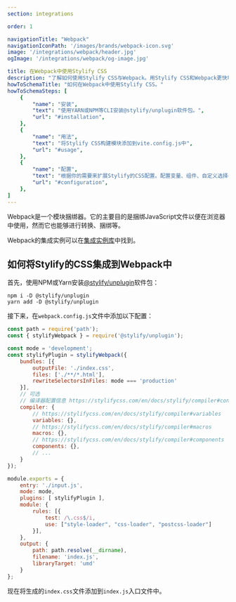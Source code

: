 ```yaml
---
section: integrations

order: 1

navigationTitle: "Webpack"
navigationIconPath: '/images/brands/webpack-icon.svg'
image: '/integrations/webpack/header.jpg'
ogImage: '/integrations/webpack/og-image.jpg'

title: 在Webpack中使用Stylify CSS
description: "了解如何使用Stylify CSS与Webpack。用Stylify CSS和Webpack更快地编写你的网站代码。"
howToSchemaTitle: "如何在Webpack中使用Stylify CSS。"
howToSchemaSteps: [
	{
		"name": "安装",
		"text": "使用YARN或NPM等CLI安装@stylify/unplugin软件包。",
		"url": "#installation",
	},
	{
		"name": "用法",
		"text": "将Stylify CSS构建模块添加到vite.config.js中",
		"url": "#usage",
	},
	{
		"name": "配置",
		"text": "根据你的需要来扩展Stylify的CSS配置。配置变量、组件、自定义选择器和更多。" ,
		"url": "#configuration",
	},
]
---
```


Webpack是一个模块捆绑器。它的主要目的是捆绑JavaScript文件以便在浏览器中使用，然而它也能够进行转换、捆绑等。

<Note>Webpack的集成实例可以在<a href="https://github.com/stylify/integrations-examples/tree/master/webpack" target="_blank" rel="noopener">集成实例库</a>中找到。</Note>

## 如何将Stylify的CSS集成到Webpack中

首先，使用NPM或Yarn安装[@stylify/unplugin](/zh/docs/unplugin)软件包：

```
npm i -D @stylify/unplugin
yarn add -D @stylify/unplugin
```

接下来，在`webpack.config.js`文件中添加以下配置：

```javascript
const path = require('path');
const { stylifyWebpack } = require('@stylify/unplugin');

const mode = 'development';
const stylifyPlugin = stylifyWebpack({
	bundles: [{
		outputFile: './index.css',
		files: ['./**/*.html'],
		rewriteSelectorsInFiles: mode === 'production'
	}],
	// 可选
	// 编译器配置信息 https://stylifycss.com/en/docs/stylify/compiler#configuration
	compiler: {
		// https://stylifycss.com/en/docs/stylify/compiler#variables
		variables: {},
		// https://stylifycss.com/en/docs/stylify/compiler#macros
		macros: {},
		// https://stylifycss.com/en/docs/stylify/compiler#components
		components: {},
		// ...
	}
});

module.exports = {
	entry: './input.js',
	mode: mode,
	plugins: [ stylifyPlugin ],
	module: {
		rules: [{
			test: /\.css$/i,
			use: ["style-loader", "css-loader", "postcss-loader"]
		}],
	},
	output: {
		path: path.resolve(__dirname),
		filename: 'index.js',
		libraryTarget: 'umd'
	}
};
```

现在将生成的`index.css`文件添加到`index.js`入口文件中。

<DocsUnpluginBuildInfo bundler="Webpack" />

<WhereToNext />
